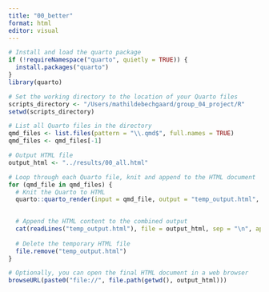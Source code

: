 ```yaml
---
title: "00_better"
format: html
editor: visual
---
```


```r

# Install and load the quarto package
if (!requireNamespace("quarto", quietly = TRUE)) {
  install.packages("quarto")
}
library(quarto)

# Set the working directory to the location of your Quarto files
scripts_directory <- "/Users/mathildebechgaard/group_04_project/R"
setwd(scripts_directory)

# List all Quarto files in the directory
qmd_files <- list.files(pattern = "\\.qmd$", full.names = TRUE)
qmd_files <- qmd_files[-1]

# Output HTML file
output_html <- "../results/00_all.html"

# Loop through each Quarto file, knit and append to the HTML document
for (qmd_file in qmd_files) {
  # Knit the Quarto to HTML
  quarto::quarto_render(input = qmd_file, output = "temp_output.html", output_format = "html")

  
  # Append the HTML content to the combined output
  cat(readLines("temp_output.html"), file = output_html, sep = "\n", append = TRUE)
  
  # Delete the temporary HTML file
  file.remove("temp_output.html")
}

# Optionally, you can open the final HTML document in a web browser
browseURL(paste0("file://", file.path(getwd(), output_html)))


```
